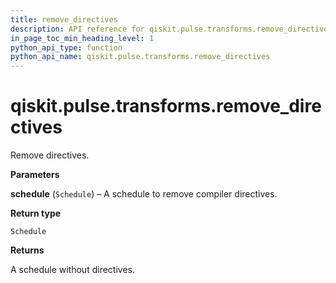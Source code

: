 ```yaml
---
title: remove_directives
description: API reference for qiskit.pulse.transforms.remove_directives
in_page_toc_min_heading_level: 1
python_api_type: function
python_api_name: qiskit.pulse.transforms.remove_directives
---
```


# qiskit.pulse.transforms.remove\_directives

<Function id="qiskit.pulse.transforms.remove_directives" github="https://github.com/qiskit/qiskit/tree/stable/0.19/qiskit/pulse/transforms/canonicalization.py" signature="remove_directives(schedule)">
  Remove directives.

  **Parameters**

  **schedule** (`Schedule`) – A schedule to remove compiler directives.

  **Return type**

  `Schedule`

  **Returns**

  A schedule without directives.
</Function>

